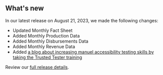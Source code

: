 ## What's new

In our latest release on August 21, 2023, we made the following changes:

- Updated <Link href="/fact-sheet" linkType="default">Monthly Fact Sheet</Link>
- Added <Link href="/downloads/production-by-month/" linkType="default">Monthly Production Data</Link>
- Added <Link href="/downloads/disbursements-by-month/" linkType="default">Monthly Disbursements Data</Link>
- Added <Link href="/downloads/revenue/" linkType="default">Monthly Revenue Data</Link>
- Added [a blog about increasing manuel accessibility testing skills by taking the Trusted Tester training](https://blog-nrrd.doi.gov/trusted-tester/)


Review our [full release details](https://github.com/ONRR/nrrd/releases).
